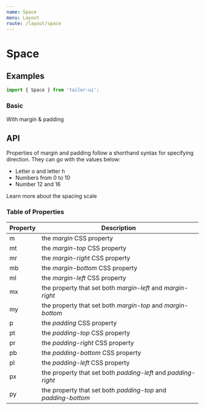 ```yaml
---
name: Space
menu: Layout
route: /layout/space
---
```



# Space

## Examples

```js
import { Space } from 'tailor-ui';
```

### Basic

<Playground>
  <Space m={6} p={8} style={{ backgroundColor: '#ccc', textAlign: 'center' }}>
    With margin & padding
  </Space>
</Playground>

## API

Properties of margin and padding follow a shorthand syntax for specifying direction.
They can go with the values below:

- Letter o and letter h
- Numbers from 0 to 10
- Number 12 and 16

<Link to="/layout/spacing-scale">Learn more about the spacing scale</Link>

### Table of Properties

| Property | Description                                                   |
| -------- | ------------------------------------------------------------- |
| m        | the _margin_ CSS property                                     |
| mt       | the _margin-top_ CSS property                                 |
| mr       | the _margin-right_ CSS property                               |
| mb       | the _margin-bottom_ CSS property                              |
| ml       | the _margin-left_ CSS property                                |
| mx       | the property that set both _margin-left_ and _margin-right_   |
| my       | the property that set both _margin-top_ and _margin-bottom_   |
| p        | the _padding_ CSS property                                    |
| pt       | the _padding-top_ CSS property                                |
| pr       | the _padding-right_ CSS property                              |
| pb       | the _padding-bottom_ CSS property                             |
| pl       | the _padding-left_ CSS property                               |
| px       | the property that set both _padding-left_ and _padding-right_ |
| py       | the property that set both _padding-top_ and _padding-bottom_ |
